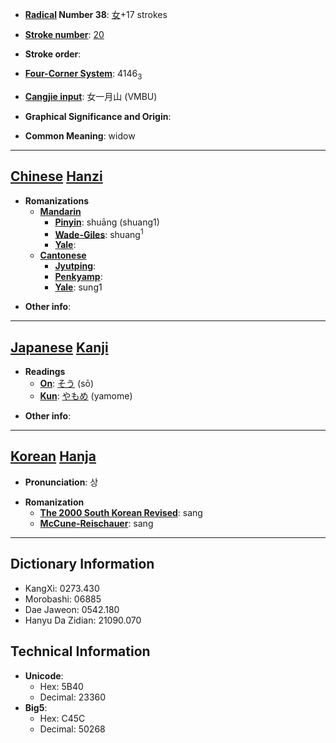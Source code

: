 * '''[[Wiktionary:Chinese radical index| Radical]] Number 38''': [[Wiktionary:Chinese radical index 女|女]]+17 strokes

* '''[[Wiktionary:Chinese total strokes index|Stroke number]]''': [[Wiktionary:Chinese total strokes index 20|20]]

* '''Stroke order''': 

* '''[[Wiktionary:Chinese four corner index|Four-Corner System]]''': 4146<sub>3</sub>

* '''[[Wiktionary:Chinese Cangjie index|Cangjie input]]''': 女一月山 (VMBU)

* '''Graphical Significance and Origin''': 

* '''Common Meaning''': widow

----

== [[Chinese]] [[Hanzi]] ==

* '''Romanizations'''
** '''[[Mandarin]]'''
*** '''[[Pinyin]]''': shuāng (shuang1)
*** '''[[Wade-Giles]]''': shuang<sup>1</sup>
*** '''[[Yale]]''': 
** '''[[Cantonese]]'''
*** '''[[Jyutping]]''':
*** '''[[Penkyamp]]''': 
*** '''[[Yale]]''': sung1

* '''Other info''': 

----

== [[Japanese]] [[Kanji]] ==

* '''Readings'''
** '''[[On]]''': [[そう]] (sō)
** '''[[Kun]]''': [[やもめ]] (yamome)

* '''Other info''':  

----

== [[Korean]] [[Hanja]] ==

* '''Pronunciation''': 상

* '''Romanization'''
** '''[[The 2000 South Korean Revised Romanization|The 2000 South Korean Revised]]''': sang
** '''[[McCune-Reischauer]]''': sang

----

== Dictionary Information ==

* KangXi: 0273.430
* Morobashi: 06885
* Dae Jaweon: 0542.180
* Hanyu Da Zidian: 21090.070

== Technical Information ==

* '''Unicode''':
** Hex: 5B40
** Decimal: 23360
* '''Big5''':
** Hex: C45C
** Decimal: 50268